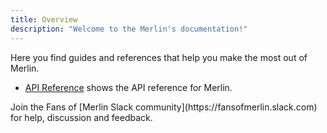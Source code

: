 ```yaml
---
title: Overview
description: "Welcome to the Merlin's documentation!"
---
```


Here you find guides and references that help you make the most out of Merlin.

- [API Reference](/api-reference) shows the API reference for Merlin.

<Tip>
  Join the Fans of [Merlin Slack community](https://fansofmerlin.slack.com) for
  help, discussion and feedback.
</Tip>
